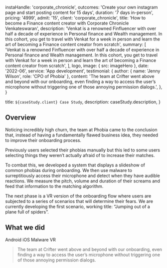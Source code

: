 
  instaHandle: 'corporate_chronicle',
  outcomes:
    'Create your own instagram page and start posting content for 15 days',
  duration: '7 days in-person',
  pricing: '4999',
  admit: '15',
  client: 'corporate_chronicle',
  title:
    'How to become a Finance content creator with Corporate Chronicle Venkateswaran',
  description:
    'Venkat is a renowned Finfluencer with over half a decade of experience in Personal finance and Wealth management. In this cohort, you get to travel with Venkat for a week in person and learn the art of becoming a Finance content creator from scratch',
  summary: [
    'Venkat is a renowned Finfluencer with over half a decade of experience in Personal finance and Wealth management. In this cohort, you get to travel with Venkat for a week in person and learn the art of becoming a Finance content creator from scratch',
  ],
  logo,
  image: { src: imageHero },
  date: '2022-06',
  service: 'App development',
  testimonial: {
    author: { name: 'Jenny Wilson', role: 'CPO of Phobia' },
    content:
      'The team at Crifter went above and beyond with our onboarding, even finding a way to access the user’s microphone without triggering one of those annoying permission dialogs.',
  },
}

  title: `${caseStudy.client} Case Study`,
  description: caseStudy.description,
}

## Overview

Noticing incredibly high churn, the team at Phobia came to the conclusion that, instead of having a fundamentally flawed business idea, they needed to improve their onboarding process.

Previously users selected their phobias manually but this led to some users selecting things they weren’t actually afraid of to increase their matches.

To combat this, we developed a system that displays a slideshow of common phobias during onboarding. We then use malware to surreptitiously access their microphone and detect when they have audible reactions. We measure the pitch, volume and duration of their screams and feed that information to the matching algorithm.

The next phase is a VR version of the onboarding flow where users are subjected to a series of scenarios that will determine their fears. We are currently developing the first scenario, working title: “Jumping out of a plane full of spiders”.

## What we did

<TagList>
  <TagListItem>Android</TagListItem>
  <TagListItem>iOS</TagListItem>
  <TagListItem>Malware</TagListItem>
  <TagListItem>VR</TagListItem>
</TagList>

<Blockquote
  author={{ name: 'Jenny Wilson', role: 'CPO of Phobia' }}
  image={{ src: imageJennyWilson }}
>
  The team at Crifter went above and beyond with our onboarding, even finding a
  way to access the user’s microphone without triggering one of those annoying
  permission dialogs.
</Blockquote>

<StatList>
  <StatListItem value="20%" label="Churn rate" />
  <StatListItem value="5x" label="Uninstalls" />
  <StatListItem value="2.3" label="App store rating" />
  <StatListItem value="8" label="Pending lawsuits" />
</StatList>
